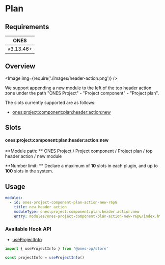 
# Plan

## Requirements

| **ONES**  |
| :-------: |
| v3.13.46+ |

## Overview

<Image img={require('./images/header-action.png')} />

We support appending a new module to the left of the top header action zone under the path "ONES Project" - "Project component" - "Project plan".

The slots currently supported are as follows:

- [ones:project:component:plan:header:action:new](#onesprojectcomponentplanheaderactionnew)

## Slots

#### ones:project:component:plan:header:action:new

**Module path: ** ONES Project / Project component / Project plan / top header action / new module

**Number limit: ** Declare a maximum of **10** slots in each plugin, and up to **100** slots in the system.

## Usage

```yaml
modules:
  - id: ones-project-component-plan-action-new-r6pG
    title: new header action
    moduleType: ones:project:component:plan:header:action:new
    entry: modules/ones-project-component-plan-action-new-r6pG/index.html
```

### Available Hook API

- [useProjectInfo](../../../../../../reference/packages/store/store.md#useProjectInfo)

```ts
import { useProjectInfo } from '@ones-op/store'

const projectInfo = useProjectInfo()
```
